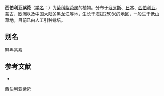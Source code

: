 {{Speciesbox
| name = 西伯利亚紫菀
| status = 
| status_system = 
| image =
| genus = Aster
| species = sibiricus
| authority = L.
}}

'''西伯利亚紫菀'''（[[学名|学名]]：{{lang|la|''Aster sibiricus''}}）为[[菊科|菊科]][[紫菀属|紫菀属]]的植物。分布于[[俄罗斯|俄罗斯]]、[[日本|日本]]、[[西伯利亚|西伯利亚]]、[[蒙古|蒙古]]、[[欧洲|欧洲]]以及[[中国大陆|中国大陆]]的[[黑龙江|黑龙江]]等地，生长于海拔250米的地区，一般生于低山草地，目前已由人工引种栽培。

== 别名 ==
鲜卑紫菀

== 参考文献 ==
<div class="references-small">
* {{cite web| url =http://www.bioinfo.cn/db05/KmzwSpecies.php?action=view&id=4294| title =西伯利亚紫菀| work =《中国高等植物数据库全库》| publisher =中国科学院微生物研究所| author =昆明植物研究所| accessdate =2009-02-25| deadurl =yes| archiveurl =https://web.archive.org/web/20160305102015/http://www.bioinfo.cn/db05/KmzwSpecies.php?action=view&id=4294| archivedate =2016-03-05| df =}}
</div>
{{Taxonbar|from=Q14554961}}

[[Category:紫菀属|西伯利亚紫菀]]


{{植物小作品}}